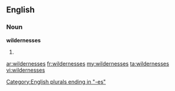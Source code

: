 ==English==

===Noun===
'''wildernesses'''

# {{plural of|[[wilderness]]}}

[[Category:English plurals ending in "-es"]]

[[ar:wildernesses]]
[[fr:wildernesses]]
[[my:wildernesses]]
[[ta:wildernesses]]
[[vi:wildernesses]]